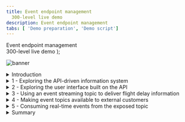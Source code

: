 ```yaml
---
title: Event endpoint management
  300-level live demo
description: Event endpoint management
tabs: [ 'Demo preparation', 'Demo script']
---
```


  <span>
    Event endpoint management <br /> 300-level live demo
  </span> );

![banner](https://raw.githubusercontent.com/ibm-garage-tsa/platinum-demos/master/src/pages/300-integration-event-endpoint-management/images/eem-script-banner-10-12-22.jpg)
<span id="place1"></span>

<details>

<summary>Introduction</summary>

<br/>

In this demo we’ll explore how the data from an airport's flight information system gets distributed to various other systems. These will include a Flight Board and a mobile application for an airline. The Flight Board gets flight information using a traditional API. We will show how a new event stream for flight information on can be easily made available to the developers of the airline mobile application. This will enable the airline mobile app to receive flight delays the moment they occur, enabling them to use them in a much more marketable way. In this case, enabling the airline to display time-sensitive adverts for a restaurant in the airport.

<br/>

We will explore how we satisfy the requirements of a restaurant that wants to place time-sensitive advertisements on an airline's mobile application.

<br/>

Let’s get started!

<br/>

(Demo intro slides <a href="https://ibm.box.com/s/tph26q1zzqhix1t1fkm2ukyc9eqgwdbg" target="_blank" rel="noreferrer">here</a>)

<br/>

(Printer-ready PDF of demo script <a href="./300-Integration-event-endpoint-management-Demo-Script.pdf" target="_blank" rel="noreferrer">here</a>)

<br/>

</details>

<details>

<summary>1 - Exploring the API-driven information system</summary>

<br/>

| **1.1** | **Explore the Flight Information Manager UI** |
| :--- | :--- |
| **Narration** | Let’s first take a look at the flight information system itself so we understand the data we’re dealing with. The user interface for the flight information system is known as the Flight Information Manager. It shows us the current flights, and also provides us with a mechanism to add a delay to the anticipated departure time of a flight. |
| **Action** &nbsp; 1.1.1 | Show the Flight Information Manager UI, as highlighted in the narration above. <br/><br/> <img src="https://raw.githubusercontent.com/ibm-garage-tsa/platinum-demos/master/src/pages/300-integration-event-endpoint-management/images/300-eem-demo-1-1-1.png" width="800" /> |
| **Narration** | The Flight Information Manager uses a REST API available on the Flight Information Data Store. This API is only directly available to the Flight Information Manager user interface since it has the ability to perform sensitive functions, such as displaying the delayed arrival time of a flight. |

| **1.2** | **Explore the existing REST API** |
| :--- | :--- |
| **Narration** | There are other systems, such as the Flight Boards around the airport that also need access to flight data but do not need access to the whole API. For example, the Flight Board should not have access to the API function to 'delay' a flight. An API management capability (IBM API Connect) is used to expose selected data and functions from the API in a Developer Portal. The developers of other applications can browse the various APIs available at the airport, and self-subscribe to use them in their applications. This means that their usage of the API can be tracked, controlled (e.g. rate limited) and indeed revoked. Let's take a quick look at the exposed REST API for flight information. |
| **Action** &nbsp; 1.2.1 | Go to the API management Portal and show the exposed REST API for flight information, noting that there is only a GET operation. |
| **Action** &nbsp; 1.2.2 | Show the IBM API Connect **Developer Portal** tab in the browser. <br/><br/> <img src="https://raw.githubusercontent.com/ibm-garage-tsa/platinum-demos/master/src/pages/300-integration-event-endpoint-management/images/300-eem-demo-1-2-2.png" width="800" /> |
| **Action** &nbsp; 1.2.3 | Click **API Products**. <br/><br/> <img src="https://raw.githubusercontent.com/ibm-garage-tsa/platinum-demos/master/src/pages/300-integration-event-endpoint-management/images/300-eem-demo-1-2-3.png" width="800" /> |
| **Action** &nbsp; 1.2.4 | Click **Flight API**. <br/><br/> <img src="https://raw.githubusercontent.com/ibm-garage-tsa/platinum-demos/master/src/pages/300-integration-event-endpoint-management/images/300-eem-demo-1-2-4.png" width="800" /> |
| **Action** &nbsp; 1.2.5 | Click **Flight API 1.0.0**. <br/><br/> <img src="https://raw.githubusercontent.com/ibm-garage-tsa/platinum-demos/master/src/pages/300-integration-event-endpoint-management/images/300-eem-demo-1-2-5.png" width="800" /> |
| **Action** &nbsp; 1.2.6 | Click the **GET /flights** operation. <br/><br/> <img src="https://raw.githubusercontent.com/ibm-garage-tsa/platinum-demos/master/src/pages/300-integration-event-endpoint-management/images/300-eem-demo-1-2-6.png" width="800" /> |
| **Narration** | Note that we’ve been able to explore this API right down to what operations are available, and even example data that would be returned. However, we cannot make calls on this API because we have not yet requested access to it. API Connect ensures only known consumers of the API can use it. |

<br/>

**[Go to top](#place1)**

</details>

<details>

<summary>2 - Exploring the user interface built on the API </summary>

<br/>

| **2.1** | **Display the flight board** |
| :--- | :--- |
| **Narration** | The Flight Board is one of the consumers of this flight information API. It retrieves the data every five minutes to get the latest flight information. &nbsp; &nbsp; &nbsp; &nbsp; &nbsp; &nbsp; &nbsp; &nbsp; &nbsp; &nbsp; &nbsp; &nbsp; &nbsp; &nbsp; &nbsp; &nbsp; &nbsp; &nbsp; &nbsp; &nbsp; &nbsp; &nbsp; &nbsp; |
| **Action** &nbsp; 2.1.1 | Bring up the Flight Board UI.  <br/><br/> <img src="https://raw.githubusercontent.com/ibm-garage-tsa/platinum-demos/master/src/pages/300-integration-event-endpoint-management/images/300-eem-demo-2-1-1.png" width="800" /> |

| **2.2** | **Explore the update rate of the Flight Information Board** |
| :--- | :--- |
| **Narration** | Note that if we delay a flight using the Flight Information Manager, although it shows the new time immediately in that user interface, the Flight Board only picks up the change when it next polls the API, several minutes later. |
| **Action** &nbsp; 2.2.1 | Show both the Flight Board (ie, the display in the airport, shown on the left) and the Flight Information Manager (ie, the master flight information record, shown on the right) on screen at the same time. Both screens are showing the same information for now.<br/><br/> <img src="https://raw.githubusercontent.com/ibm-garage-tsa/platinum-demos/master/src/pages/300-integration-event-endpoint-management/images/300-eem-demo-2-2-1.png" width="800" /> |
| **Action** &nbsp; 2.2.2 | On the Flight Information Manager, click on one of the **Delay this flight** (1) buttons, enter **60** (2) for the minutes to be delayed, and click **OK** (3).<br/><br/> <img src="https://raw.githubusercontent.com/ibm-garage-tsa/platinum-demos/master/src/pages/300-integration-event-endpoint-management/images/300-eem-demo-2-2-2.png" width="800" /> |
| **Action** &nbsp; 2.2.3 | Show that the flight departure time has been updated on the Flight Information Manager only.<br/><br/> <img src="https://raw.githubusercontent.com/ibm-garage-tsa/platinum-demos/master/src/pages/300-integration-event-endpoint-management/images/300-eem-demo-2-2-3.png" width="800" /> |
| **Action** &nbsp; 2.2.4 | Remember that the board updates every five minutes. If required, wait to show that the Flight Board is updated. |
| **Narration** | Clearly, we could reduce the poll interval to something that might be more responsive, but as we reduce this interval, we are increasing the load on the Flight Information Data Store. Note that there could be many other systems also requiring this information in a timely fashion (eg., taxi companies, ground crew systems, airlines). If they were all to poll with short time intervals, the Flight Information Data Store would quickly become overwhelmed. The Flight Information Data Store could of course implement performance measures such as caching, but it would end up having to cater to constantly increasing demands of consumers, in terms of both performance, and availability. <br/><br/><InlineNotification><strong>Narration Tip</strong>: This is a good time to discuss how common this situation is across scenarios in other industries. APIs are a commonly used way to provide data, but do not make it easy to receive data changes in a timely way. Examples might include fraudulent payment attempts, exceptional stock price movements, fire or other hazard alerts, refrigerator temperature thresholds etc. </InlineNotification> |

<br/>

**[Go to top](#place1)**

</details>

<details>

<summary>3 - Using an event streaming topic to deliver flight delay information</summary>

<br/>

| **3.1** | **Introduce Events, Kafka, and IBM Event Streams** |
| :--- | :--- |
| **Narration** | Modern applications are turning to the Apache Kafka to distribute information using a publish/subscribe pattern. Events are published to specific Kafka topics, then consumers decide (via subscription) which topics they would like to receive events from. Publish/subscribe capabilities are certainly not new and messaging products have provided this pattern for decades. However, Apache Kafka has risen to popularity due to its ability to retain an event history, making it well suited to certain application patterns. IBM Cloud Pak for Integration provides both messaging (IBM MQ) and also a production strength implementation of Apache Kafka (IBM Event Streams). IBM Event Streams provides a Kubernetes operator that enables rapid deployment of Apache Kafka clusters, including a graphical user interface that simplifies familiarization. |
| **Action** &nbsp; 3.1.1 | Show the **IBM Event Streams** tab in the browser. <br/><br/> <img src="https://raw.githubusercontent.com/ibm-garage-tsa/platinum-demos/master/src/pages/300-integration-event-endpoint-management/images/300-eem-demo-3-1-1.png" width="800" /> |

| **3.2** | **View events on Kafka topic** |
| :--- | :--- |
| **Narration** | For the simplicity of the demo, we've already configured our flight information system to publish events to a Kafka topic when we delay a flight.  |
| **Action** &nbsp; 3.2.1 | Navigate to **Topics** (1). Click **flight-delays** (2).<br/><br/> <img src="https://raw.githubusercontent.com/ibm-garage-tsa/platinum-demos/master/src/pages/300-integration-event-endpoint-management/images/300-eem-demo-3-2-1.png" width="800" /> |
| **Action** &nbsp; 3.2.2 | The events already emitted will be displayed. Select the top event (1) and show this corresponds to the flight you previously delayed (2). <br/><br/> <img src="https://raw.githubusercontent.com/ibm-garage-tsa/platinum-demos/master/src/pages/300-integration-event-endpoint-management/images/300-eem-demo-3-2-2.png" width="800" /> |
| **Action** &nbsp; 3.2.3 | Show that as you delay additional flights these display in the event stream. |
| **Narration** | Note that the events for each delay we create are present in the event history, and there is a very clear representation of their sequential order based on the 'Offset' value. These will remain here, regardless of whether subscribers read them or not, and this is one of the key differences between Apache Kafka and messaging capabilities such as IBM MQ. Events can only be removed administratively, either by archiving those older than a certain time period, or a more sophisticated mechanism known as 'log compaction' which is useful when at least one event for each data record must be preserved. |

| **3.3** | **Connect an application to the Kafka Cluster** |
| :--- | :--- |
| **Narration** | Applications consuming events from a Kafka cluster need to know the location of the bootstrap Kafka broker for initiation of their connection. You will notice that that IBM Event Streams only provides 'internal' connections. That means you can only connect from within the OpenShift cluster. This connection can be used, for example, by the flight information system to publish events. |
| **Action** &nbsp; 3.3.1 | Click **Connect to this topic**.<br/><br/> <img src="https://raw.githubusercontent.com/ibm-garage-tsa/platinum-demos/master/src/pages/300-integration-event-endpoint-management/images/300-eem-demo-3-3-1.png" width="800" /> |
| **Action** &nbsp; 3.3.2 | Click **Internal (1)** (1), then copy the **endpoint information** (2). We will use this later when configuring IBM Event Endpoint Manager. Note that we do not need to download any certificates because the demo Kafka cluster has security switched off for simplicity. <br/><br/> <img src="https://raw.githubusercontent.com/ibm-garage-tsa/platinum-demos/master/src/pages/300-integration-event-endpoint-management/images/300-eem-demo-3-3-2.png" width="800" /> |
| **Narration** | The consumers ​of flight delay events (​such as the Flight Board and later, the airline mobile application) will be external to the OpenShift cluster. We ​could do basic external exposure by configuring an 'external' listener ​in the screens we've just explored, but this provides only limited control when we are exposing Kafka to consumers beyond our immediate sphere. We are going to look at a much more powerful way of exposing a topic, using IBM Event Endpoint Manager. Since this is in the same OpenShift cluster as this Kafka cluster, the internal listener will be sufficient as IBM Event Endpoint Manager will do the external exposure for us, then route to the internal connection. |

<br/>

**[Go to top](#place1)**

</details>

<details>

<summary>4 - Making event topics available to external customers</summary>

<br/>

| **4.1** | **Manage the Async API** |
| :--- | :--- |
| **Narration** | IBM Event Endpoint Manager performs exactly the same role for asynchronous interfaces as IBM API Connect does for synchronous APIs. It allows us, for example, to make a selection of Kafka topics available in a catalogue and display them in a portal such that a developer can easily discover and subscribe to use them. It then protects the actual Kafka cluster by controlling access to it via a gateway. Let’s add our Kafka topic to the IBM Event Endpoint Manager catalogue.  |
| **Action** &nbsp; 4.1.1 | Open the Cloud Pak for Integration Platform Navigator tab and click **Design APIs**.<br/><br/> <img src="https://raw.githubusercontent.com/ibm-garage-tsa/platinum-demos/master/src/pages/300-integration-event-endpoint-management/images/300-eem-demo-4-1-1.png" width="800" /> |
| **Action** &nbsp; 4.1.2 | Click **Develop APIs and products**.<br/><br/> <img src="https://raw.githubusercontent.com/ibm-garage-tsa/platinum-demos/master/src/pages/300-integration-event-endpoint-management/images/300-eem-demo-4-1-2.png" width="800" /> |
| **Action** &nbsp; 4.1.3 | Select **Add** (1) in the top right, and select **AsyncAPI (from Kafka topic)** (2). <br/><br/> <img src="https://raw.githubusercontent.com/ibm-garage-tsa/platinum-demos/master/src/pages/300-integration-event-endpoint-management/images/300-eem-demo-4-1-3.png" width="800" /> |
| **Action** &nbsp; 4.1.4 | Enter **Flight Delays** in the Title field.<br/><br/> <img src="https://raw.githubusercontent.com/ibm-garage-tsa/platinum-demos/master/src/pages/300-integration-event-endpoint-management/images/300-eem-demo-4-1-4.png" width="800" /> |
| **Narration** | IBM Event Endpoint Management can provide access to topics on multiple Kafka clusters via a single 'event gateway'. Consumers therefore only have to connect to one bootstrap server (the event gateway) with one set of credentials regardless of which Kafka cluster their topics reside on. <br/><br/>As we add the topic to the catalogue for external exposure, we also choose to provide a schema for the event data. This ensures that all consumers of the events know what data model to expect from this topic. |
| **Action** &nbsp; 4.1.5 | Enter the Kafka listener URL from the earlier step in the **Bootstrap servers** field (1) in the Servers section. In the Channel field enter the Topic name **flight-delays** (2). Upload the **Flight-Delay.avsc** (3) schema that we downloaded from <a href="https://raw.githubusercontent.com/IBM/platinum-demo-code-eem/main/resources/Flight-Delays.avsc" target="_blank">here</a> during the Preparation steps. Click **Next** (4).<br/><br/><img src="https://raw.githubusercontent.com/ibm-garage-tsa/platinum-demos/master/src/pages/300-integration-event-endpoint-management/images/300-eem-demo-4-1-5.png" width="800" /> |
| **Narration** | We will choose to publish the topic straight away, which will automatically create a Product and publish that within the Sandbox catalog. By default it will secure the topic in the same way we would a synchronous API, using an API Key and Secret. This enables us to hide what might be a more complex security model used on your Kafka cluster (such as mTLS). Note that AsyncAPIs exposed by the event gateway are always protected with TLS communication, even if the underlying Kafka broker is not, as is the case in this demo. |
| **Action** &nbsp; 4.1.6 | Check **Publish this API** (1) and click **Next** (2).<br/><br/> <img src="https://raw.githubusercontent.com/ibm-garage-tsa/platinum-demos/master/src/pages/300-integration-event-endpoint-management/images/300-eem-demo-4-1-6.png" width="800" /> |
| **Narration** | The next page shows the API Key and Secret that are needed to access the Async API from your Kafka consumer. These will take the place of the username and password in your consumer properties. |
| **Action** &nbsp; 4.1.7 | Click **Edit API** to continue.<br/><br/> <img src="https://raw.githubusercontent.com/ibm-garage-tsa/platinum-demos/master/src/pages/300-integration-event-endpoint-management/images/300-eem-demo-4-1-7.png" width="800" /> |
| **Narration** | The next page is where you can enter a vast array of optional detail about the API, that will ultimately be published to the catalog. However, we do not need to add any further details at this stage. |
| **Action** &nbsp; 4.1.8 | The next screen is the Edit API screen, but you do not need to do anything here. Simply ensure that the **online switch** is green, indicating the API is online. <br/><br/> <img src="https://raw.githubusercontent.com/ibm-garage-tsa/platinum-demos/master/src/pages/300-integration-event-endpoint-management/images/300-eem-demo-4-1-8.png" width="800" /> |
| **Narration** | Managing granular access to topics would normally require a Kafka administrator to create and maintain multiple access control lists (ACLs). IBM Event Endpoint Manager enables consumers to self-administer their own access to topics. The Kafka administrator need only set up access between the Kafka cluster and the event gateway. From that point onward, the person deciding which topics the consumers can subscribe to no longer needs to be a Kafka specialist. |

<br/>

**[Go to top](#place1)**

</details>

<details>

<summary>5 - Consuming real-time events from the exposed topic </summary>

<br/>

| **5.1** | **Discover the AsyncAPI from an app developer’s perspective** |
| :--- | :--- |
| **Narration** | Let’s get back to our airport scenario. There is a restaurant at the airport that is struggling to fill its tables. They have discovered that the first thing people do when their plane is badly delayed is to go find somewhere to eat, so they see this as an excellent marketing opportunity. They are prepared to invest in advertising, but it needs to be extremely timely if it’s going to capture this particular opportunity as people make decisions within seconds when they see their flight delayed. They need to get a notification to customers immediately, perhaps before the delay is even posted on the departure boards. They negotiate with the airline asking if they can place an advert on the mobile application alongside the delay notification, but they are only prepared to pay for an advert if it is delivered within a handful of seconds of the delay being published by the flight information system. <br/><br/>The developers of the airline app investigate the design of the current delay notification in their app. It uses an API to retrieve flight delays from the flight information system, but the API only polls once every five minutes, to avoid undue pressure on the back end database. They come to the Portal to see if there are alternative ways to find out about delays. They find the REST API for flight information that they’re currently using. They then discover there is also an AsyncAPI for 'Flight Delays' which would enable them to be immediately notified, so they explore how they could incorporate retrieving events from Kafka into their mobile application. |
| **Action** &nbsp; 5.1.1 | Go to the API Connect Developer Portal tab and click on **API Products**. Note that if you are already on the API Products page, you may need to refresh the browser page as you just added a new AsyncAPI product. <br/><br/> <img src="https://raw.githubusercontent.com/ibm-garage-tsa/platinum-demos/master/src/pages/300-integration-event-endpoint-management/images/300-eem-demo-5-1-1.png" width="800" /> |
| **Action** &nbsp; 5.1.2 | Explain the two entries, as highlighted in the narration above. <br/><br/> <img src="https://raw.githubusercontent.com/ibm-garage-tsa/platinum-demos/master/src/pages/300-integration-event-endpoint-management/images/300-eem-demo-5-1-2.png" width="800" /> |
| **Narration** | Note that APIs are gathered together into 'Products'. You could gather multiple topics under one Product, and they could even originate from different Kafka clusters. Access is then defined at the Product level, so you can easily subscribe to a whole suite of events or APIs in one go. Simple products are automatically created for development purposes and that’s what we will use in this demonstration. |
| **Action** &nbsp; 5.1.3 | Click **Flight Delays auto product** (the automatically-generated product we created earlier).<br/><br/> <img src="https://raw.githubusercontent.com/ibm-garage-tsa/platinum-demos/master/src/pages/300-integration-event-endpoint-management/images/300-eem-demo-5-1-3.png" width="800" /> |
| **Action** &nbsp; 5.1.4 | Click **Flight Delays**.<br/><br/> <img src="https://raw.githubusercontent.com/ibm-garage-tsa/platinum-demos/master/src/pages/300-integration-event-endpoint-management/images/300-eem-demo-5-1-4.png" width="800" /> |
| **Narration** | This next page will show documentation we provided when we added this API to the catalogue. From this page you will find the values needed for connectivity. Note that the bootstrap server is that of the event gateway, not that of the original Kafka cluster. You will also find some example code samples to simplify application development. |
| **Action** &nbsp; 5.1.5 | Explain the screen, as highlighted in the narration above.<br/><br/> <img src="https://raw.githubusercontent.com/ibm-garage-tsa/platinum-demos/master/src/pages/300-integration-event-endpoint-management/images/300-eem-demo-5-1-5.png" width="800" /> |

| **5.2** | **Subscribe to the AsyncAPI** |
| :--- | :--- |
| **Narration** | From the detail we’ve found so far on the API, it looks ideal for providing the notifications for our restaurant mobile app, so we decide to collate the connection details and subscribe to the AsyncAPI. Just to reinforce what’s happening here – these are the connection details to the event gateway provided by IBM Event Endpoint Management, not to the actual underlying Kafka cluster. However, the event gateway 'looks' just like a Kafka cluster to the consuming application. |
| **Action** &nbsp; 5.2.1 | Click the arrow next to flight delays in the overview on the left, then select **Subscribe (operation)**. <br/><br/> <img src="https://raw.githubusercontent.com/ibm-garage-tsa/platinum-demos/master/src/pages/300-integration-event-endpoint-management/images/300-eem-demo-5-2-1.png" width="800" /> |
| **Action** &nbsp; 5.2.2 | Scroll down on the right hand side to the **Properties** section (1) and obtain the value for **client.id** and **bootstrap.servers** (2). <br/><br/> <img src="https://raw.githubusercontent.com/ibm-garage-tsa/platinum-demos/master/src/pages/300-integration-event-endpoint-management/images/300-eem-demo-5-2-2.png" width="800" /> |
| **Action** &nbsp; 5.2.3 | Click **Get access** in the top left. If for any reason you are not logged into the Portal, this is the point at which you will be forced to log in. <br/><br/> <img src="https://raw.githubusercontent.com/ibm-garage-tsa/platinum-demos/master/src/pages/300-integration-event-endpoint-management/images/300-eem-demo-5-2-3.png" width="800" /> |
| **Narration** | Products are made available to subscribers through 'Plans'. This gives us the opportunity to have different policies depending on the plan that is chosen. If APIs are monetized APIs, each plan might have a different cost, or some plans might be only available to selected user groups. |
| **Action** &nbsp; 5.2.4 | Select the **Default** pricing plan to continue. <br/><br/> <img src="https://raw.githubusercontent.com/ibm-garage-tsa/platinum-demos/master/src/pages/300-integration-event-endpoint-management/images/300-eem-demo-5-2-4.png" width="800" /> |
| **Narration** | As a developer, you may be writing several applications, each using different APIs. From a security perspective you might not want all applications you work with to have access to all of the APIs that you have subscribed to. For this reason, you can create an 'Application' within IBM Event Endpoint Manager for each of your applications, and individually subscribe them only to the Plans on the Products they need. Each application will get its own unique Key and Secret such that it can be identified when attempting to access the APIs.<br/><br/>At this point you will need to create an ‘Application’ in the portal. This is simply an identity or set of credentials that your actual application will use. |
| **Action** &nbsp; 5.2.5 | Click **Create Application** on the right.<br/><br/> <img src="https://raw.githubusercontent.com/ibm-garage-tsa/platinum-demos/master/src/pages/300-integration-event-endpoint-management/images/300-eem-demo-5-2-5.png" width="800" /> |
| **Action** &nbsp; 5.2.6 | Name the application **Airline App** (1) and click **Save** (2). <br/><br/> <img src="https://raw.githubusercontent.com/ibm-garage-tsa/platinum-demos/master/src/pages/300-integration-event-endpoint-management/images/300-eem-demo-5-2-6.png" width="800" /> |
| **Action** &nbsp; 5.2.7 | You will now see a dialog showing the **Key** and **Secret** for this application to access the API. <br/><br/><InlineNotification><strong>NOTE</strong>: It is very important that you save these, as they cannot be retrieved later. </InlineNotification><br/><br/> <img src="https://raw.githubusercontent.com/ibm-garage-tsa/platinum-demos/master/src/pages/300-integration-event-endpoint-management/images/300-eem-demo-5-2-7.png" width="800" /> |
| **Action** &nbsp; 5.2.8 | Close this dialog then select your newly created application on the left. <br/><br/> <img src="https://raw.githubusercontent.com/ibm-garage-tsa/platinum-demos/master/src/pages/300-integration-event-endpoint-management/images/300-eem-demo-5-2-8.png" width="800" /> |
| **Action** &nbsp; 5.2.9 | Review the details then click **Next**. Your subscription will be complete. <br/><br/> <img src="https://raw.githubusercontent.com/ibm-garage-tsa/platinum-demos/master/src/pages/300-integration-event-endpoint-management/images/300-eem-demo-5-2-9.png" width="800" /> |

| **5.3** | **Consume the events** |
| :--- | :--- |
| **Narration** | We now have all the credentials we need for our Airline App to subscribe to the Kafka topic via IBM Event Endpoint Manager’s gateway. All we need now is an application to consume the events. We’re not going to create the actual airline mobile app. We’re just going to give you an example, built using the sample code from the Portal, for what the server side of the mobile application would be doing in order to pick up the events. <br/><br/>Recall that the IBM Event Endpoint Manager gateway always enforces TLS encryption on external requests, so our consumer will need to have a copy of the gateway’s public TLS certificate. We will download this certificate and store it somewhere that the consuming application can retrieve at runtime. |
| **Action** &nbsp; 5.3.1 | Install the server certificate from the event gateway endpoint ready for the client application. There is a script to do this:<br/><br/><code>./install-certificate.sh</code><br/><br/><img src="https://raw.githubusercontent.com/ibm-garage-tsa/platinum-demos/master/src/pages/300-integration-event-endpoint-management/images/300-eem-demo-5-3-1.png" width="800" /> |
| **Narration** | The example in our demo is simply a java consumer that simulates the way the Airline App would receive Kafka events, such that we can see them arriving in real time. |
| **Action** &nbsp; 5.3.2 | The script that runs the consumer code itself is called ./setup-client-app.sh and is one of the files you downloaded in the beginning. This takes five arguments: <br/><br/> 1) **Target Namespace:** this is normally cp4i <br/><br/>2) **Kafka Client Id:** this is retrieved from the Developer Portal in the properties section<br/><br/> <img src="https://raw.githubusercontent.com/ibm-garage-tsa/platinum-demos/master/src/pages/300-integration-event-endpoint-management/images/300-eem-demo-5-3-2-clientid.png" width="800" /> <br/>3) **Gateway Username:** this is the API Key that you copied in this step.<br/><br/> <img src="https://raw.githubusercontent.com/ibm-garage-tsa/platinum-demos/master/src/pages/300-integration-event-endpoint-management/images/300-eem-demo-5-3-2-apikey.png" width="800" /> <br/>4) **Gateway Password:** this is the API Secret also shown in the screenshot above.<br/><br/> <img src="https://raw.githubusercontent.com/ibm-garage-tsa/platinum-demos/master/src/pages/300-integration-event-endpoint-management/images/300-eem-demo-5-3-2-apisecret.png" width="800" /><br/><br/>5) **Flight Number:** this is the flight number you want to monitor. This needs to be within quotes, e.g. "EZY 6005" |
| **Action** &nbsp; 5.3.3 | Here is an example. Remember, this needs to be customized with your configuration: <br/><br/>**./setup-client-app.sh cp4i 64a66394-84dd-4b8b-b78c-202e24125632 8515b170f10b6937c4ba89f1c6eaf325 746f7e1f89415723d00366acd0574410 "EZY 6005"** <br/><br/>This will automatically build a container and run it on Red Hat OpenShift. <br/><br/><InlineNotification><strong>NOTE</strong>: When entering the flight number, be sure to type the quotation marks directly in your Terminal window. Copying and pasting from another text editor may result in no delays being reported.</InlineNotification> |
| **Action** &nbsp; 5.3.4 | In the Flight Information Manager, click the button to delay the flight you entered in the consumer app. Enter **180** minutes (1), then click **OK** (2). <br/><br/> <img src="https://raw.githubusercontent.com/ibm-garage-tsa/platinum-demos/master/src/pages/300-integration-event-endpoint-management/images/300-eem-demo-5-3-4.png" width="800" /> <br/> |
| **Action** &nbsp; 5.3.5 | Now return to the terminal window where the script was run, and you will see a message. <br/><br/>"Your flight EZY 6005 has been delayed by 180 minutes. You can eat at ACME Restaurant and get a 10% discount! Would you like to book a table before the others on your plane take them all?" <br/><br/><img src="https://raw.githubusercontent.com/ibm-garage-tsa/platinum-demos/master/src/pages/300-integration-event-endpoint-management/images/300-eem-demo-5-3-5.png" width="800" /><br/> |
| **Narration** | We see the following message, which of course in real life would appear on the airline mobile app alongside the delay notification.<br/><br/>"Your flight EZY 6005 has been delayed by 180 minutes. You can eat at ACME Restaurant and get a 10% discount! Would you like to book a table before the others on your plane take them all?"<br/><br/>Notice that it takes a while before the flight board shows the delay, since it is still using API polling to get flight information. <br/><br/><img src="https://raw.githubusercontent.com/ibm-garage-tsa/platinum-demos/master/src/pages/300-integration-event-endpoint-management/images/300-eem-demo-5-3-5b.png" width="800" /><br/> |

<br/>

**[Go to top](#place1)**

</details>

<details>

<summary>Summary</summary>

<br/>

In the demo we saw an example of a use case that was better served by listening to Kafka events than by polling synchronous APIs. We were able to react instantly to an event happening rather than wait a full polling interval. Furthermore, we did that without putting any additional load on the back-end system, as the Kafka stream provided full decoupling and is completely independent of the flight delay information. It is clear that there are many advantages to exposing a back end’s capabilities not just using a synchronous API, but also with a source of events. Even a single consumer is likely to need to retrieve data in different styles for different scenarios.

<br/>

However, the real purpose of the demo was to show how events could be shared, and governed in the same way as APIs, extending API management into event endpoint management. The topics were discoverable in a catalogue from which the consumer could self-subscribe to receive events. Access to the events was then securely exposed using IBM's unique event gateway that transparently routes the Kafka protocol to the underlying Kafka brokers.

<br/>

Thank you for attending today’s presentation.

<br/>

**[Go to top](#place1)**

</details>
